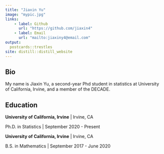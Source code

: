 ```yaml
---
title: "Jiaxin Yu"
image: "mypic.jpg"
links:
    - label: Github
      url: "https://github.com/jiaxin4"
    - label: Email
      url: "mailto:jiaxiny4@email.com"
output:
  postcards::trestles
site: distill::distill_website
---
```


## Bio

My name is Jiaxin Yu, a second-year Phd student in statistics at University of California, Irvine, and a member of the DECADE. 


## Education

**University of California, Irvine** | Irvine, CA

Ph.D. in Statistics | September 2020 - Present

**University of California, Irvine** | Irvine, CA

B.S. in Mathematics | September 2017 - June 2020


